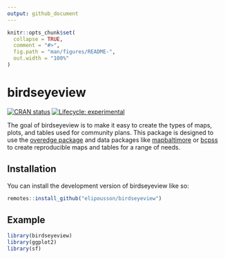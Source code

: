 ```yaml
---
output: github_document
---
```


<!-- README.md is generated from README.Rmd. Please edit that file -->

```r
knitr::opts_chunk$set(
  collapse = TRUE,
  comment = "#>",
  fig.path = "man/figures/README-",
  out.width = "100%"
)
```

# birdseyeview

<!-- badges: start -->
[![CRAN status](https://www.r-pkg.org/badges/version/birdseyeview)](https://CRAN.R-project.org/package=birdseyeview)
[![Lifecycle: experimental](https://img.shields.io/badge/lifecycle-experimental-orange.svg)](https://lifecycle.r-lib.org/articles/stages.html#experimental)
<!-- badges: end -->

The goal of birdseyeview is to make it easy to create the types of maps, plots, and tables used for community plans. This package is designed to use the [overedge package](https://elipousson.github.io/overedge/) and data packages like [mapbaltimore](https://elipousson.github.io/mapbaltimore/) or [bcpss](https://elipousson.github.io/bcpss/) to create reproducible maps and tables for a range of needs.

## Installation

You can install the development version of birdseyeview like so:

``` r
remotes::install_github("elipousson/birdseyeview")
```

## Example

```r
library(birdseyeview)
library(ggplot2)
library(sf)
```
